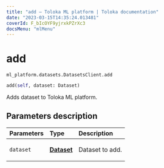 ```yaml
---
title: "add — Toloka ML platform | Toloka documentation"
date: "2023-03-15T14:35:24.013481"
coverId: F_bIcOYF9yjrxkPZrXc3
docsMenu: "mlMenu"
---
```


# add

`ml_platform.datasets.DatasetsClient.add`

```python
add(self, dataset: Dataset)
```

Adds dataset to Toloka ML platform.

## Parameters description

| Parameters | Type | Description |
| :----------| :----| :-----------|
`dataset`|**[Dataset](/docs/toloka-ml/reference/ml_platform.datasets.Dataset)**|<p>Dataset to add.</p>